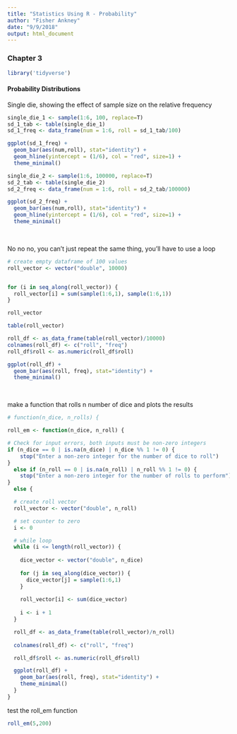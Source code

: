 ```yaml
---
title: "Statistics Using R - Probability"
author: "Fisher Ankney"
date: "9/9/2018"
output: html_document
---
```


### Chapter 3

```r
library('tidyverse')
```


#### Probability Distributions


Single die, showing the effect of sample size on the relative frequency
```r
single_die_1 <- sample(1:6, 100, replace=T)
sd_1_tab <- table(single_die_1)
sd_1_freq <- data_frame(num = 1:6, roll = sd_1_tab/100)

ggplot(sd_1_freq) + 
  geom_bar(aes(num,roll), stat="identity") + 
  geom_hline(yintercept = (1/6), col = "red", size=1) + 
  theme_minimal()

single_die_2 <- sample(1:6, 100000, replace=T)
sd_2_tab <- table(single_die_2)
sd_2_freq <- data_frame(num = 1:6, roll = sd_2_tab/100000)

ggplot(sd_2_freq) + 
  geom_bar(aes(num,roll), stat="identity") +
  geom_hline(yintercept = (1/6), col = "red", size=1) + 
  theme_minimal()
```

<br>




No no no, you can't just repeat the same thing, you'll have to use a loop
```r
# create empty dataframe of 100 values
roll_vector <- vector("double", 10000)


for (i in seq_along(roll_vector)) {
  roll_vector[i] = sum(sample(1:6,1), sample(1:6,1))
}

roll_vector

table(roll_vector)

roll_df <- as_data_frame(table(roll_vector)/10000)
colnames(roll_df) <- c("roll", "freq")
roll_df$roll <- as.numeric(roll_df$roll)

ggplot(roll_df) + 
  geom_bar(aes(roll, freq), stat="identity") +
  theme_minimal()
```

<br> 

make a function that rolls n number of dice and plots the results
```r
# function(n_dice, n_rolls) {

roll_em <- function(n_dice, n_roll) {

# Check for input errors, both inputs must be non-zero integers  
if (n_dice == 0 | is.na(n_dice) | n_dice %% 1 != 0) {
    stop("Enter a non-zero integer for the number of dice to roll")
} 
  else if (n_roll == 0 | is.na(n_roll) | n_roll %% 1 != 0) {
    stop("Enter a non-zero integer for the number of rolls to perform")
} 
  else {

  # create roll vector 
  roll_vector <- vector("double", n_roll)

  # set counter to zero
  i <- 0 

  # while loop 
  while (i <= length(roll_vector)) {
  
    dice_vector <- vector("double", n_dice)
    
    for (j in seq_along(dice_vector)) {
      dice_vector[j] = sample(1:6,1)
    }
    
    roll_vector[i] <- sum(dice_vector)
    
    i <- i + 1
  }

  roll_df <- as_data_frame(table(roll_vector)/n_roll)
  
  colnames(roll_df) <- c("roll", "freq")

  roll_df$roll <- as.numeric(roll_df$roll)

  ggplot(roll_df) + 
    geom_bar(aes(roll, freq), stat="identity") + 
    theme_minimal()
  }
}
```

test the roll_em function
```r
roll_em(5,200)
```

